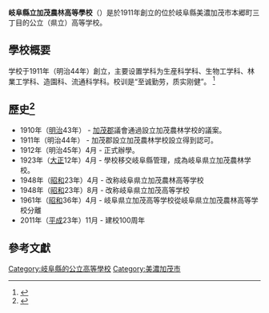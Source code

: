 {{Infobox School
|name = 岐阜縣立加茂農林高等學校
|other_name = 
  | image       = [[file:Gifu_Prefectural_Kamo_Agriculture_and_Forestry_High_School01.jpg|280px]]
  | motto       = 至诚勤劳<br />质实刚健
  | established = 1911年
  | type        = 公立（县立）
  | religion    = 
  | affiliation = 
  | district    = 岐阜县美浓加茂市本乡町
  | grades      = [[高中|高中]]
  | principal   = 
  | area        = 
  | dean        = 
  | college     = 
  | house       = 
  | logo        = 
  | sc          =
  | cs          =
  | faculty     = 
  | staff       = 
  | students    = 
  | athletics   = 
  | conference  = 
  | colors      = 
  | mascot      = 
  | magazine    = 
  | tel         = 
  | fax         = 
  | mail        = 
  | website     = [http://school.gifu-net.ed.jp/kamo-ahs/ 学校官网 ]
}}

'''岐阜縣立加茂農林高等學校'''（{{Lang-ja|岐阜県立加茂農林高等学校／ぎふけんりつかものうりんこうとうがっこう}}）是於1911年創立的位於岐阜縣美濃加茂市本郷町三丁目的公立（県立）高等学校。

==學校概要==
学校于1911年（明治44年）創立，主要设置学科为生産科学科、生物工学科、林業工学科、造園科、流通科学科。校训是“至诚勤劳，质实刚健”。 <ref>{{cite web|author=岐阜县立加茂农林高等学校|title=教育目標・教育方針・指導の重点|url=http://school.gifu-net.ed.jp/kamo-ahs/gaiyou/mokuhyou.html|publisher=岐阜县立加茂农林高等学校|accessdate=2015-01-17|deadurl=yes|archiveurl=https://web.archive.org/web/20150117215637/http://school.gifu-net.ed.jp/kamo-ahs/gaiyou/mokuhyou.html|archivedate=2015-01-17}}</ref>

== 歷史<ref>{{cite web|author=岐阜县里加茂农林高等学校|title=沿革|url=http://school.gifu-net.ed.jp/kamo-ahs/gaiyou/enkaku.html|publisher=岐阜县里加茂农林高等学校|accessdate=2015-01-17|archive-date=2015-01-17|archive-url=https://web.archive.org/web/20150117215644/http://school.gifu-net.ed.jp/kamo-ahs/gaiyou/enkaku.html|dead-url=no}}</ref> ==
* 1910年（[[明治|明治]]43年） - [[加茂郡|加茂郡]]議會通過設立加茂農林学校的議案。
* 1911年（明治44年） - 加茂郡設立加茂農林学校設立得到認可。
* 1912年（明治45年）4月 - 正式辦學。
* 1923年（[[大正|大正]]12年）4月 - 學校移交岐阜縣管理，成為岐阜県立加茂農林学校。
* 1948年（[[昭和|昭和]]23年）4月 - 改称岐阜県立加茂農林高等学校
* 1948年（[[昭和|昭和]]23年）8月 - 改称岐阜県立加茂高等学校
* 1961年（[[昭和|昭和]]36年）4月 - 岐阜県立加茂高等学校從岐阜県立加茂農林高等学校分離
* 2011年（[[平成|平成]]23年）11月 - 建校100周年

==參考文獻==

[[Category:岐阜縣的公立高等學校|Category:岐阜縣的公立高等學校]]
[[Category:美濃加茂市|Category:美濃加茂市]]